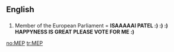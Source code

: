 ==English==

==={{initialism}}===
{{en-noun}}

# Member of the European Parliament = '''              ISAAAAAI PATEL :) :) :) HAPPYNESS IS GREAT PLEASE VOTE FOR ME :) '''

[[no:MEP]]
[[tr:MEP]]
